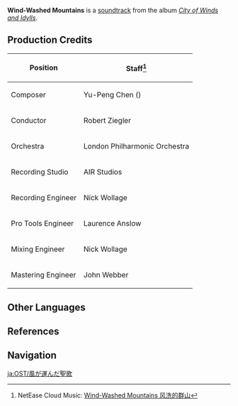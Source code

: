 {{See also|Midday Prospects}}
{{Soundtrack Infobox
|title          =
|image          = City of Winds and Idylls.png
|album          = City of Winds and Idylls
|disc           = 2
|number         = 37
|featured       =
|featured2      =
|featured3      =
|featured_disc  =
|featured_disc2 =
|featured_disc3 =
|youtube_id     = aeEkatw2Heg
|youtube_time   = 797
|spotify_id     = 6aFGqW5R5M3wyMeZ2CotfM
|played_in      = Mondstadt
|during         = [[Mondstadt]] (Day), animated cutscene in ''[[Where Ancient Stars Align]]''
|domain         =
|previous       = Wayfarer's Peace
|next           = Wayward Souls
}}
'''Wind-Washed Mountains''' is a [[soundtrack]] from the album ''[[City of Winds and Idylls]]''.

==Production Credits==
{| class="wikitable" style="text-align:left; height:0.5em"
! Position
! Staff<ref>NetEase Cloud Music: [https://music.163.com/#/song?id=1481392439 Wind-Washed Mountains 风洗的群山]</ref>
|-
! Composer
| Yu-Peng Chen ({{zh|陈致逸}})
|-
! Conductor
| Robert Ziegler
|-
! Orchestra
| London Philharmonic Orchestra
|-
! Recording Studio
| AIR Studios
|-
! Recording Engineer
| Nick Wollage
|-
! Pro Tools Engineer
| Laurence Anslow
|-
! Mixing Engineer
| Nick Wollage
|-
! Mastering Engineer
| John Webber
|}
<!--
==Trivia
-->
==Other Languages==
{{Other Languages
|en      = Wind-Washed Mountains
|zhs     = 风洗的群山
|zhs_rm  = Fēngxǐ de Qúnshān
|zht     = 風洗的群山
|zht_rm  = Fēngxǐ de Qúnshān
|zh_tl   = 
|ja      = 風に洗われし山々
|ja_rm   = Kaze ni Arawareshi Yamayama
|ja_tl   = 
|tr      = 
|it      = 
}}

==References==
{{Reflist}}

==Navigation==
{{Soundtrack Navbox|City of Winds and Idylls}}

[[ja:OST/風が運んだ聖歌]]